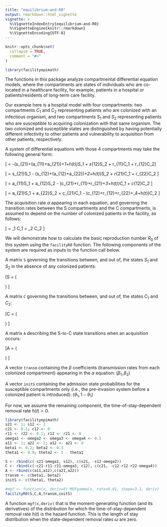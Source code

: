```yaml
---
title: "equilibrium-and-R0"
output: rmarkdown::html_vignette
vignette: >
  %\VignetteIndexEntry{equilibrium-and-R0}
  %\VignetteEngine{knitr::rmarkdown}
  %\VignetteEncoding{UTF-8}
---
```


```r
knitr::opts_chunk$set(
  collapse = TRUE,
  comment = "#>"
)
```

```r
library(facilityepimath)
```
The functions in this package analyze compartmental differential equation models, where the compartments are states of individuals who are co-located in a healthcare facility, for example, patients in a hospital or patients/residents of long-term care facility.

Our example here is a hospital model with four compartments: two compartments $C_1$ and $C_2$ representing patients who are colonized with an infectious organism, and two compartments $S_1$ and $S_2$ representing patients who are susceptible to acquiring colonization with that same organism. The two colonized and susceptible states are distinguished by having potentially different infectivity to other patients and vulnerability to acquisition from other patients, respectively.

A system of differential equations with those 4 compartments may take the following general form:

\[ \frac{dS_1}{dt} = -(s_{21}+(a_{11}+a_{21})\alpha+\omega_1+h(t))S_1 + s_{12}S_2 + r_{11}C_1 + r_{12}C_2\]

\[\frac{dS_2}{dt} = s_{21}S_1 - (s_{12}+(a_{12}+a_{22})\alpha+\omega_2+h(t))S_2 + r_{21}C_1 + r_{22}C_2 \]

\[\frac{dC_1}{dt} = a_{11}\alpha S_1 + a_{12}\alpha S_2 - (c_{21}+r_{11}+r_{21}+\omega_3+h(t))C_1 + c_{12}C_2 \]

\[\frac{dC_2}{dt} = a_{21}\alpha S_1 + a_{22}\alpha S_2 + c_{21}C_1 - (c_{12}+r_{12}+r_{22}+\omega_4+h(t))C_2 \]

The acquisition rate $\alpha$ appearing in each equation, and governing the transition rates between the S compartments and the C compartments, is assumed to depend on the number of colonized patients in the facility, as follows:

\[ \alpha = \beta_1 C_1 + \beta_2 C_2 \]

We will demonstrate how to calculate the basic reproduction number $R_0$ of this system using the `facilityR0` function. The following components of the system are required as inputs to the function call below.

A matrix `S` governing the transitions between, and out of, the states $S_1$ and $S_2$ in the absence of any colonized patients:

\[S = \left(
\begin{matrix}
    -s_{21}-\omega_1 & s_{12} \\
    s_{21} & -s_{12}-\omega_2
\end{matrix}\right)
\]

A matrix `C` governing the transitions between, and out of, the states $C_1$ and $C_2$:

\[C = \left(
\begin{matrix}
    -c_{21}-r_{11}-r_{21}-\omega_3 & c_{12} \\
    c_{21} & -c_{12}-r_{12}-r_{22}-\omega_4
\end{matrix}\right)
\]

A matrix `A` describing the S-to-C state transitions when an acquisition occurs:

\[A = \left(
\begin{matrix}
    a_{11} & a_{12} \\
    a_{21} & a_{22}
\end{matrix}\right)
\]

A vector `transm` containing the $\beta$ coefficients (transmission rates from each colonized compartment) appearing in the $\alpha$ equation: $(\beta_1,\beta_2)$

A vector `initS` containing the admission state probabilities for the susceptible compartments only (i.e., the pre-invasion system before a colonized patient is introduced): $(\theta_1,1-\theta_1)$

For now, we assume the remaining component, the time-of-stay-dependent removal rate $h(t)=0$.

```r
library(facilityepimath)
s21 <- 1; s12 <- 2
c21 <- 0.1; c12 <- 0
r11 <- r22 <- 0.1; r12 <- r21 <- 0
omega1 <- omega2 <- omega3 <- omega4 <- 0.1
a11 <- 1; a22 <- 2; a12 <- a21 <- 0
beta1 <- 0.2; beta2 <- 0.3
theta1 <- 0.9; theta2 <- 1 - theta1

S <- rbind(c(-s21-omega1, s12), c(s21, -s12-omega2))
C <- rbind(c(-c21-r11-r21-omega3, c12), c(c21, -c12-r12-r22-omega4))
A <- rbind(c(a11,a12),c(a21,a22))
transm <- c(beta1, beta2)
initS <- c(theta1, theta2)

#mgf <- function(x, deriv=0) MGFgamma(x, rate=0.01, shape=3.1, deriv)
facilityR0(S,C,A,transm,initS)
```

A function `mgf(x,deriv)` that is the moment-generating function (and its derivatives) of the distribution for which the time-of-stay-dependent removal rate $h(t)$ is the hazard function. This is the length of stay distribution when the state-dependent removal rates $\omega$ are zero.

